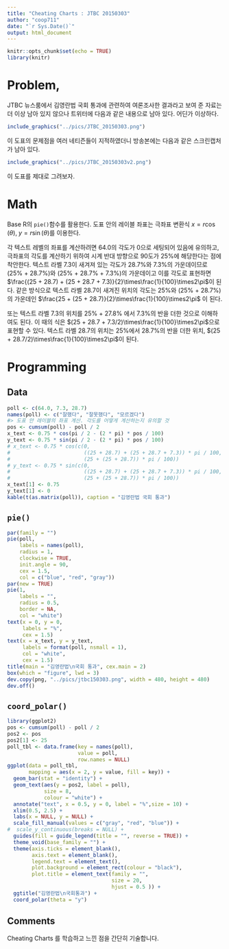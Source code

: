 ```yaml
---
title: "Cheating Charts : JTBC 20150303"
author: "coop711"
date: "`r Sys.Date()`"
output: html_document
---
```


```r
knitr::opts_chunk$set(echo = TRUE)
library(knitr)
```

# Problem,

JTBC 뉴스룸에서 김영란법 국회 통과에 관련하여 여론조사한 결과라고 보여 준 자료는 더 이상 남아 있지 않으나 트위터에 다음과 같은 내용으로 남아 있다. 어딘가 이상하다.

```r
include_graphics("../pics/JTBC_20150303.png")
```


이 도표의 문제점을 여러 네티즌들이 지적하였더니 방송본에는 다음과 같은 스크린캡처가 남아 있다.


```r
include_graphics("../pics/JTBC_20150303v2.png")
```

이 도표를 제대로 그려보자.

# Math

Base R의 `pie()`함수를 활용한다. 
도표 안의 레이블 좌표는 극좌표 변환식 $x = r \cos(\theta),\; y = r \sin(\theta)$를 이용한다.

각 텍스트 레벨의 좌표를 계산하려면 64.0의 각도가 0으로 세팅되어 있음에 유의하고, 극좌표의 각도를 계산하기 위하여 시계 반대 방향으로 90도가 25%에 해당한다는 점에 착안한다. 텍스트 라벨 7.3이 새겨져 있는 각도가 28.7%와 7.3%의 가운데이므로 (25% + 28.7%)와 (25% + 28.7% + 7.3%)의 가운데이고 이를 각도로 표현하면 $\frac{(25 + 28.7) + (25 + 28.7 + 7.3)}{2}\times\frac{1}{100}\times2\pi$이 된다. 같은 방식으로 텍스트 라벨 28.7이 새겨진 위치의 각도는 25%와 (25% + 28.7%)의 가운데인 $\frac{25 + (25 + 28.7)}{2}\times\frac{1}{100}\times2\pi$
이 된다. 

또는 텍스트 라벨 7.3의 위치를 25% + 27.8% 에서 7.3%의 반을 더한 것으로 이해하여도 된다. 이 때의 식은 $(25 + 28.7 + 7.3/2)\times\frac{1}{100}\times2\pi$으로 표현할 수 있다. 텍스트 라벨 28.7의 위치는 25%에서 28.7%의 반을 더한 위치, $(25 + 28.7/2)\times\frac{1}{100}\times2\pi$이 된다.

# Programming

## Data

```r
poll <- c(64.0, 7.3, 28.7)
names(poll) <- c("잘했다", "잘못했다", "모르겠다")
#> 도표 안 레이블의 좌표 계산. 각도를 어떻게 계산하는지 유의할 것
pos <- cumsum(poll) - poll / 2
x_text <- 0.75 * cos(pi / 2 - (2 * pi) * pos / 100)
y_text <- 0.75 * sin(pi / 2 - (2 * pi) * pos / 100)
# x_text <- 0.75 * cos(c(0, 
#                        ((25 + 28.7) + (25 + 28.7 + 7.3)) * pi / 100, 
#                        (25 + (25 + 28.7)) * pi / 100))
# y_text <- 0.75 * sin(c(0, 
#                        ((25 + 28.7) + (25 + 28.7 + 7.3)) * pi / 100, 
#                        (25 + (25 + 28.7)) * pi / 100))
x_text[1] <- 0.75
y_text[1] <- 0
kable(t(as.matrix(poll)), caption = "김영란법 국회 통과")
```

<P style ="page-break-before: always">

## `pie()`

```r
par(family = "")
pie(poll, 
    labels = names(poll), 
    radius = 1,
    clockwise = TRUE, 
    init.angle = 90, 
    cex = 1.5,
    col = c("blue", "red", "gray"))
par(new = TRUE)
pie(1,
    labels = "",
    radius = 0.5,
    border = NA,
    col = "white")
text(x = 0, y = 0, 
     labels = "%", 
     cex = 1.5)
text(x = x_text, y = y_text, 
     labels = format(poll, nsmall = 1), 
     col = "white", 
     cex = 1.5)
title(main = "김영란법\n국회 통과", cex.main = 2)
box(which = "figure", lwd = 3)
dev.copy(png, "../pics/jtbc150303.png", width = 480, height = 480)
dev.off()
```

## `coord_polar()`

```r
library(ggplot2)
pos <- cumsum(poll) - poll / 2
pos2 <- pos
pos2[1] <- 25
poll_tbl <- data.frame(key = names(poll), 
                       value = poll, 
                       row.names = NULL)
ggplot(data = poll_tbl, 
       mapping = aes(x = 2, y = value, fill = key)) +
  geom_bar(stat = "identity") +
  geom_text(aes(y = pos2, label = poll), 
            size = 8, 
            colour = "white") +
  annotate("text", x = 0.5, y = 0, label = "%",size = 10) +
  xlim(0.5, 2.5) +
  labs(x = NULL, y = NULL) +
  scale_fill_manual(values = c("gray", "red", "blue")) +
#  scale_y_continuous(breaks = NULL) +
  guides(fill = guide_legend(title = "", reverse = TRUE)) +
  theme_void(base_family = "") +
  theme(axis.ticks = element_blank(),
        axis.text = element_blank(),
        legend.text = element_text(),
        plot.background = element_rect(colour = "black"),
        plot.title = element_text(family = "", 
                                  size = 20, 
                                  hjust = 0.5 )) +
  ggtitle("김영란법\n국회통과") + 
  coord_polar(theta = "y") 
```

## Comments

Cheating Charts 를 학습하고 느낀 점을 간단히 기술합니다.  
